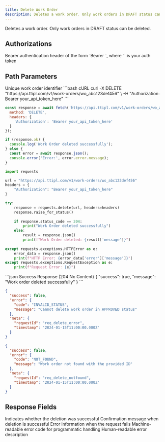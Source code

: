 ```yaml
---
title: Delete Work Order
description: Deletes a work order. Only work orders in DRAFT status can be deleted
---
```


Deletes a work order. Only work orders in DRAFT status can be deleted.

## Authorizations

<ParamField header="Authorization" type="string" required>
  Bearer authentication header of the form `Bearer <token>`, where `<token>` is your auth token
</ParamField>

## Path Parameters

<ParamField path="id" type="string" required>
  Unique work order identifier
</ParamField>

<RequestExample>
```bash cURL
curl -X DELETE "https://api.ttipl.com/v1/work-orders/wo_abc123def456" \
  -H "Authorization: Bearer your_api_token_here"
```

```javascript JavaScript
const response = await fetch('https://api.ttipl.com/v1/work-orders/wo_abc123def456', {
  method: 'DELETE',
  headers: {
    'Authorization': 'Bearer your_api_token_here'
  }
});

if (response.ok) {
  console.log('Work Order deleted successfully');
} else {
  const error = await response.json();
  console.error('Error:', error.error.message);
}
```

```python Python
import requests

url = "https://api.ttipl.com/v1/work-orders/wo_abc123def456"
headers = {
    "Authorization": "Bearer your_api_token_here"
}

try:
    response = requests.delete(url, headers=headers)
    response.raise_for_status()
    
    if response.status_code == 204:
        print("Work Order deleted successfully")
    else:
        result = response.json()
        print(f"Work Order deleted: {result['message']}")
        
except requests.exceptions.HTTPError as e:
    error_data = response.json()
    print(f"HTTP Error: {error_data['error']['message']}")
except requests.exceptions.RequestException as e:
    print(f"Request Error: {e}")
```
</RequestExample>

<ResponseExample>
```json Success Response (204 No Content)
{
  "success": true,
  "message": "Work order deleted successfully"
}
```

```json Error Response (400 Bad Request)
{
  "success": false,
  "error": {
    "code": "INVALID_STATUS",
    "message": "Cannot delete work order in APPROVED status"
  },
  "meta": {
    "requestId": "req_delete_error",
    "timestamp": "2024-01-15T11:00:00.000Z"
  }
}
```

```json Not Found Error (404 Not Found)
{
  "success": false,
  "error": {
    "code": "NOT_FOUND",
    "message": "Work order not found with the provided ID"
  },
  "meta": {
    "requestId": "req_delete_notfound",
    "timestamp": "2024-01-15T11:00:00.000Z"
  }
}
```
</ResponseExample>

## Response Fields

<ResponseField name="success" type="boolean">
  Indicates whether the deletion was successful
</ResponseField>

<ResponseField name="message" type="string">
  Confirmation message when deletion is successful
</ResponseField>

<ResponseField name="error" type="object">
  Error information when the request fails
  
  <Expandable title="Error Object">
    <ResponseField name="error.code" type="string">
      Machine-readable error code for programmatic handling
    </ResponseField>
    <ResponseField name="error.message" type="string">
      Human-readable error description
    </ResponseField>
  </Expandable>
</ResponseField>
